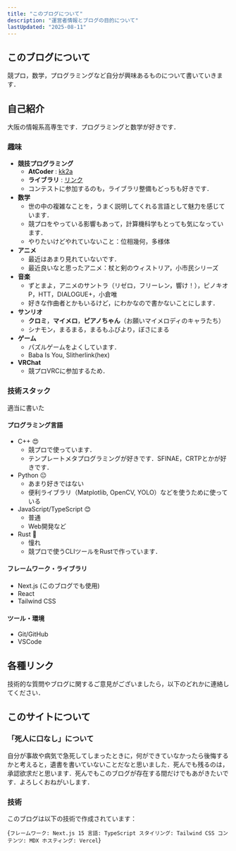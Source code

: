 ```yaml
---
title: "このブログについて"
description: "運営者情報とブログの目的について"
lastUpdated: "2025-08-11"
---
```



## このブログについて

競プロ，数学，プログラミングなど自分が興味あるものについて書いていきます．

## 自己紹介

大阪の情報系高専生です．プログラミングと数学が好きです．

### 趣味

- **競技プログラミング**
  - **AtCoder** : [kk2a](https://atcoder.jp/users/kk2a)
  - **ライブラリ** : [リンク](https://kk2a.github.io/library/)
  - コンテストに参加するのも，ライブラリ整備もどっちも好きです．
- **数学**
  - 世の中の複雑なことを，うまく説明してくれる言語として魅力を感じています．
  - 競プロをやっている影響もあって，計算機科学もとっても気になっています．
  - やりたいけどやれていないこと：位相幾何，多様体
- **アニメ**
  - 最近はあまり見れていないです．
  - 最近良いなと思ったアニメ：杖と剣のウィストリア，小市民シリーズ
- **音楽**
  - ずとまよ，アニメのサントラ（リゼロ，フリーレン，響け！），ピノキオP，HTT，DIALOGUE+，小倉唯
  - 好きな作曲者とかもいるけど，にわかなので書かないことにします．
- **サンリオ**
  - **クロミ**，**マイメロ**，**ピアノちゃん**（お願いマイメロディのキャラたち）
  - シナモン，まるまる，まるもふびより，ぼさにまる
- **ゲーム**
  - パズルゲームをよくしています．
  - Baba Is You, Slitherlink(hex)
- **VRChat**
  - 競プロVRCに参加するため．

### 技術スタック

適当に書いた

#### **プログラミング言語**
- C++ 😍
  - 競プロで使っています．
  - テンプレートメタプログラミングが好きです．SFINAE，CRTPとかが好きです．
- Python 😐
  - あまり好きではない
  - 便利ライブラリ（Matplotlib, OpenCV, YOLO）などを使うために使っている
- JavaScript/TypeScript 😊
  - 普通
  - Web開発など
- Rust 🤩
  - 憧れ
  - 競プロで使うCLIツールをRustで作っています．

#### **フレームワーク・ライブラリ**
- Next.js (このブログでも使用)
- React
- Tailwind CSS

#### **ツール・環境**
- Git/GitHub
- VSCode



## 各種リンク

技術的な質問やブログに関するご意見がございましたら，以下のどれかに連絡してください．

<div className="flex flex-wrap gap-4 mt-6 social-links">
  <a
    href="https://github.com/kk2a"
    className="inline-flex items-center justify-center w-12 h-12 bg-theme-muted text-theme-muted-foreground rounded-lg hover:bg-theme-accent transition-colors"
    title="GitHub"
  >
    <GithubIcon className="w-6 h-6" />
  </a>
  <a
    href="https://x.com/Jupsatellite"
    className="inline-flex items-center justify-center w-12 h-12 bg-theme-muted text-theme-muted-foreground rounded-lg hover:bg-theme-accent transition-colors"
    title="Twitter"
  >
    <TwitterIcon className="w-6 h-6" />
  </a>
</div>

## このサイトについて

### 「死人に口なし」について

自分が事故や病気で急死してしまったときに，何ができていなかったら後悔するかと考えると，遺書を書いていないことだなと思いました．死んでも残るのは，承認欲求だと思います．死んでもこのブログが存在する間だけでもあがきたいです．よろしくおねがいします．

### 技術

このブログは以下の技術で作成されています：

<CodeBlock>{`
フレームワーク: Next.js 15
言語: TypeScript
スタイリング: Tailwind CSS
コンテンツ: MDX
ホスティング: Vercel
`}</CodeBlock>
